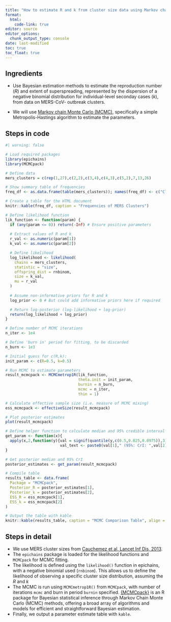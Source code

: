 ```yaml
---
title: "How to estimate R and k from cluster size data using Markov chain Monte Carlo?"
format: 
  html:
    code-link: true
editor: source
editor_options: 
  chunk_output_type: console
date: last-modified
toc: true
toc_float: true
---
```


## Ingredients

- Use Bayesian estimation methods to estimate the reproduction number ($R$) and extent of superspreading, represented by the dispersion of a negative binomial distribution for individual-level seconday cases ($k$), from data on MERS-CoV- outbreak clusters.

- We will use [Markov chain Monte Carlo (MCMC)](https://en.wikipedia.org/wiki/Markov_chain_Monte_Carlo), specifically a simple Metropolis-Hastings algorithm to estimate the parameters.


## Steps in code

```r
#| warning: false

# Load required packages
library(epichains)
library(MCMCpack)
```

```r
# Define data
mers_clusters = c(rep(1,27),c(2,2),c(3,4),c(4,3),c(5,2),7,13,26)

# Show summary table of frequencies
freq_df <- as.data.frame(table(mers_clusters)); names(freq_df) <- c("Cluster size", "Frequency")

# Create a table for the HTML document
knitr::kable(freq_df, caption = "Frequencies of MERS Clusters")

# Define likelihood function
lik_function <- function(param) {
  if (any(param <= 0)) return(-Inf) # Ensure positive parameters
  
  # Extract values of R and k
  r_val <- as.numeric(param[1])
  k_val <- as.numeric(param[2])

  # Define likelihood
  log_likelihood <- likelihood(
    chains = mers_clusters,
    statistic = "size",
    offspring_dist = rnbinom,
    size = k_val,
    mu = r_val
  )
  
  # Assume non-informative priors for R and k
  log_prior <- 0 # But could add informative priors here if required

  # Return log-posterior (log-likelihood + log-prior)
  return(log_likelihood + log_prior)
}

# Define number of MCMC iterations
n_iter <- 1e4

# Define 'burn in' period for fitting, to be discarded
n_burn <- 1e3

# Initial guess for c(R,k):
init_param <- c(R=0.5, k=0.5)

# Run MCMC to estimate parameters
result_mcmcpack <- MCMCmetrop1R(lik_function, 
                                theta.init = init_param, 
                                burnin = n_burn, 
                                mcmc = n_iter, 
                                thin = 1)

# Calculate effective sample size (i.e. measure of MCMC mixing)
ess_mcmcpack <- effectiveSize(result_mcmcpack)

# Plot posterior estimates
plot(result_mcmcpack)

# Define helper function to calculate median and 95% credible interval from data.frame of MCMC samples
get_param <- function(x){
  apply(x,2,function(y){val = signif(quantile(y,c(0.5,0.025,0.0975)),3);
                        val_text <- paste0(val[1]," (95%: CrI: ",val[2],"-",val[3],")")})
}

# Get posterior median and 95% CrI
posterior_estimates <- get_param(result_mcmcpack)

# Compile table
results_table <- data.frame(
  Package = "MCMCpack",
  Posterior_R = posterior_estimates[1],
  Posterior_k = posterior_estimates[2],
  ESS_R = ess_mcmcpack[1],
  ESS_k = ess_mcmcpack[2]
)

# Output the table with kable
knitr::kable(results_table, caption = "MCMC Comparison Table", align = 'c')
```

## Steps in detail
- We use MERS cluster sizes from [Cauchemez et al, Lancet Inf Dis, 2013](https://www.thelancet.com/journals/laninf/article/PIIS1473-3099(13)70304-9/fulltext).
- The `epichains` package is loaded for the likelihood functions and `MCMCpack` for MCMC fitting.
- The likelihood is defined using the `likelihood()` function in epichains, with a negative binomial used (`rnbinom`). This allows us to define the likelihood of observing a specific cluster size distribution, assuming the $R$ and $k$
- The MCMC is run using `MCMCmetrop1R()` from `MCMCpack`, with number of iterations `mcmc` and burn in period `burnin` specified. [{MCMCpack}](https://cran.r-project.org/web/packages/MCMCpack/index.html) is an R package for Bayesian statistical inference through Markov Chain Monte Carlo (MCMC) methods, offering a broad array of algorithms and models for efficient and straightforward Bayesian estimation.
- Finally, we output a parameter estimate table with `kable`.
